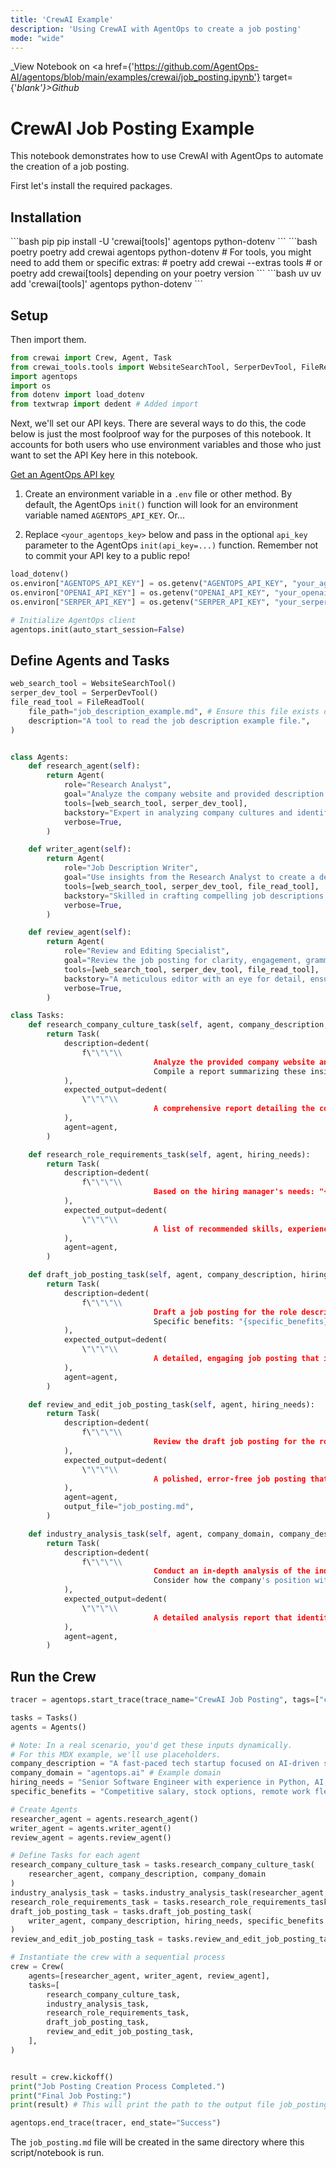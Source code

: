 ```yaml
---
title: 'CrewAI Example'
description: 'Using CrewAI with AgentOps to create a job posting'
mode: "wide"
---
```

_View Notebook on <a href={'https://github.com/AgentOps-AI/agentops/blob/main/examples/crewai/job_posting.ipynb'} target={'_blank'}>Github</a>_

# CrewAI Job Posting Example

This notebook demonstrates how to use CrewAI with AgentOps to automate the creation of a job posting.

First let's install the required packages.

## Installation
<CodeGroup>
  ```bash pip
  pip install -U 'crewai[tools]' agentops python-dotenv
  ```
  ```bash poetry
  poetry add crewai agentops python-dotenv
  # For tools, you might need to add them or specific extras:
  # poetry add crewai --extras tools 
  # or poetry add crewai[tools] depending on your poetry version
  ```
  ```bash uv
  uv add 'crewai[tools]' agentops python-dotenv
  ```
</CodeGroup>

## Setup
Then import them.
```python
from crewai import Crew, Agent, Task
from crewai_tools.tools import WebsiteSearchTool, SerperDevTool, FileReadTool # Corrected import in previous MDX version
import agentops
import os
from dotenv import load_dotenv
from textwrap import dedent # Added import
```

Next, we'll set our API keys. There are several ways to do this, the code below is just the most foolproof way for the purposes of this notebook. It accounts for both users who use environment variables and those who just want to set the API Key here in this notebook.

[Get an AgentOps API key](https://agentops.ai/settings/projects)

1. Create an environment variable in a `.env` file or other method. By default, the AgentOps `init()` function will look for an environment variable named `AGENTOPS_API_KEY`. Or...

2. Replace `<your_agentops_key>` below and pass in the optional `api_key` parameter to the AgentOps `init(api_key=...)` function. Remember not to commit your API key to a public repo!

```python
load_dotenv()
os.environ["AGENTOPS_API_KEY"] = os.getenv("AGENTOPS_API_KEY", "your_agentops_api_key_here")
os.environ["OPENAI_API_KEY"] = os.getenv("OPENAI_API_KEY", "your_openai_api_key_here")
os.environ["SERPER_API_KEY"] = os.getenv("SERPER_API_KEY", "your_serper_api_key_here")
```

```python
# Initialize AgentOps client
agentops.init(auto_start_session=False)
```

## Define Agents and Tasks

```python
web_search_tool = WebsiteSearchTool()
serper_dev_tool = SerperDevTool()
file_read_tool = FileReadTool(
    file_path="job_description_example.md", # Ensure this file exists or handle appropriately
    description="A tool to read the job description example file.",
)


class Agents:
    def research_agent(self):
        return Agent(
            role="Research Analyst",
            goal="Analyze the company website and provided description to extract insights on culture, values, and specific needs.",
            tools=[web_search_tool, serper_dev_tool],
            backstory="Expert in analyzing company cultures and identifying key values and needs from various sources, including websites and brief descriptions.",
            verbose=True,
        )

    def writer_agent(self):
        return Agent(
            role="Job Description Writer",
            goal="Use insights from the Research Analyst to create a detailed, engaging, and enticing job posting.",
            tools=[web_search_tool, serper_dev_tool, file_read_tool],
            backstory="Skilled in crafting compelling job descriptions that resonate with the company's values and attract the right candidates.",
            verbose=True,
        )

    def review_agent(self):
        return Agent(
            role="Review and Editing Specialist",
            goal="Review the job posting for clarity, engagement, grammatical accuracy, and alignment with company values and refine it to ensure perfection.",
            tools=[web_search_tool, serper_dev_tool, file_read_tool],
            backstory="A meticulous editor with an eye for detail, ensuring every piece of content is clear, engaging, and grammatically perfect.",
            verbose=True,
        )
```

```python
class Tasks:
    def research_company_culture_task(self, agent, company_description, company_domain):
        return Task(
            description=dedent(
                f\"\"\"\\
								Analyze the provided company website and the hiring manager's company's domain {company_domain}, description: "{company_description}". Focus on understanding the company's culture, values, and mission. Identify unique selling points and specific projects or achievements highlighted on the site.
								Compile a report summarizing these insights, specifically how they can be leveraged in a job posting to attract the right candidates.\"\"\"
            ),
            expected_output=dedent(
                \"\"\"\\
								A comprehensive report detailing the company's culture, values, and mission, along with specific selling points relevant to the job role. Suggestions on incorporating these insights into the job posting should be included.\"\"\"
            ),
            agent=agent,
        )

    def research_role_requirements_task(self, agent, hiring_needs):
        return Task(
            description=dedent(
                f\"\"\"\\
								Based on the hiring manager's needs: "{hiring_needs}", identify the key skills, experiences, and qualities the ideal candidate should possess for the role. Consider the company's current projects, its competitive landscape, and industry trends. Prepare a list of recommended job requirements and qualifications that align with the company's needs and values.\"\"\"
            ),
            expected_output=dedent(
                \"\"\"\\
								A list of recommended skills, experiences, and qualities for the ideal candidate, aligned with the company's culture, ongoing projects, and the specific role's requirements.\"\"\"
            ),
            agent=agent,
        )

    def draft_job_posting_task(self, agent, company_description, hiring_needs, specific_benefits):
        return Task(
            description=dedent(
                f\"\"\"\\
								Draft a job posting for the role described by the hiring manager: "{hiring_needs}". Use the insights on "{company_description}" to start with a compelling introduction, followed by a detailed role description, responsibilities, and required skills and qualifications. Ensure the tone aligns with the company's culture and incorporate any unique benefits or opportunities offered by the company.
								Specific benefits: "{specific_benefits}"\"\"\"
            ),
            expected_output=dedent(
                \"\"\"\\
								A detailed, engaging job posting that includes an introduction, role description, responsibilities, requirements, and unique company benefits. The tone should resonate with the company's culture and values, aimed at attracting the right candidates.\"\"\"
            ),
            agent=agent,
        )

    def review_and_edit_job_posting_task(self, agent, hiring_needs):
        return Task(
            description=dedent(
                f\"\"\"\\
								Review the draft job posting for the role: "{hiring_needs}". Check for clarity, engagement, grammatical accuracy, and alignment with the company's culture and values. Edit and refine the content, ensuring it speaks directly to the desired candidates and accurately reflects the role's unique benefits and opportunities. Provide feedback for any necessary revisions.\"\"\"
            ),
            expected_output=dedent(
                \"\"\"\\
								A polished, error-free job posting that is clear, engaging, and perfectly aligned with the company's culture and values. Feedback on potential improvements and final approval for publishing. Formated in markdown.\"\"\"
            ),
            agent=agent,
            output_file="job_posting.md",
        )

    def industry_analysis_task(self, agent, company_domain, company_description):
        return Task(
            description=dedent(
                f\"\"\"\\
								Conduct an in-depth analysis of the industry related to the company's domain: "{company_domain}". Investigate current trends, challenges, and opportunities within the industry, utilizing market reports, recent developments, and expert opinions. Assess how these factors could impact the role being hired for and the overall attractiveness of the position to potential candidates.
								Consider how the company's position within this industry and its response to these trends could be leveraged to attract top talent. Include in your report how the role contributes to addressing industry challenges or seizing opportunities.\"\"\"
            ),
            expected_output=dedent(
                \"\"\"\\
								A detailed analysis report that identifies major industry trends, challenges, and opportunities relevant to the company's domain and the specific job role. This report should provide strategic insights on positioning the job role and the company as an attractive choice for potential candidates.\"\"\"
            ),
            agent=agent,
        )
```

## Run the Crew

```python
tracer = agentops.start_trace(trace_name="CrewAI Job Posting", tags=["crew-job-posting-example", "agentops-example"])

tasks = Tasks()
agents = Agents()

# Note: In a real scenario, you'd get these inputs dynamically.
# For this MDX example, we'll use placeholders.
company_description = "A fast-paced tech startup focused on AI-driven solutions for e-commerce."
company_domain = "agentops.ai" # Example domain
hiring_needs = "Senior Software Engineer with experience in Python, AI, and cloud platforms."
specific_benefits = "Competitive salary, stock options, remote work flexibility, and a great team culture."

# Create Agents
researcher_agent = agents.research_agent()
writer_agent = agents.writer_agent()
review_agent = agents.review_agent()

# Define Tasks for each agent
research_company_culture_task = tasks.research_company_culture_task(
    researcher_agent, company_description, company_domain
)
industry_analysis_task = tasks.industry_analysis_task(researcher_agent, company_domain, company_description)
research_role_requirements_task = tasks.research_role_requirements_task(researcher_agent, hiring_needs)
draft_job_posting_task = tasks.draft_job_posting_task(
    writer_agent, company_description, hiring_needs, specific_benefits
)
review_and_edit_job_posting_task = tasks.review_and_edit_job_posting_task(review_agent, hiring_needs)

# Instantiate the crew with a sequential process
crew = Crew(
    agents=[researcher_agent, writer_agent, review_agent],
    tasks=[
        research_company_culture_task,
        industry_analysis_task,
        research_role_requirements_task,
        draft_job_posting_task,
        review_and_edit_job_posting_task,
    ],
)


result = crew.kickoff()
print("Job Posting Creation Process Completed.")
print("Final Job Posting:")
print(result) # This will print the path to the output file job_posting.md

agentops.end_trace(tracer, end_state="Success")
```
The `job_posting.md` file will be created in the same directory where this script/notebook is run.

<script type="module" src="/scripts/github_stars.js"></script>
<script type="module" src="/scripts/scroll-img-fadein-animation.js"></script>
<script type="module" src="/scripts/button_heartbeat_animation.js"></script>
<script type="module" src="/scripts/adjust_api_dynamically.js"></script>
